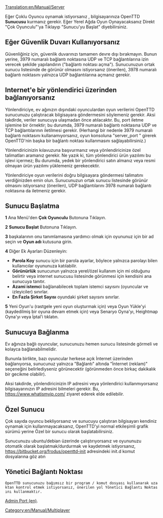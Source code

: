 [[Translation:en/Manual/Server]]

Eğer Çoklu Oyuncu oynamak istiyorsanız , bilgisayarınıza OpenTTD '''Sunucusu''' kurmanız gerekir. Eğer Yerel Ağda Oyun Oynayacaksanız Direkt "Çok Oyunculu"'ya Tıklayıp "Sunucu'yu Başlat" diyebilirsiniz.
== Eğer Güvenlik Duvarı Kullanıyorsanız ==
Güvenliğiniz için, güvenlik duvarınızı tamamen devre dışı bırakmayın. Bunun yerine, 3979 numaralı bağlantı noktasına UDP ve TCP bağlantılarına izin verecek şekilde yapılandırın ("bağlantı noktası açma"). Sunucunuzun ortak sunucu listesinde de görünür olmasını istiyorsanız (önerilen), 3978 numaralı bağlantı noktasını yalnızca UDP bağlantılarına açmanız gerekir.
== Internet'e bir yönlendirici üzerinden bağlanıyorsanız ==
Yönlendiriciye, ev ağınızın dışındaki oyunculardan oyun verilerini OpenTTD sunucunuzu çalıştıracak bilgisayara göndermesini söylemeniz gerekir. Aksi takdirde, veriler sunucuya ulaşmadan önce atılacaktır. Bu, port iletme işlemine bir örnektir; bu durumda, 3979 numaralı bağlantı noktasına UDP ve TCP bağlantılarının iletilmesi gerekir. (Herhangi bir nedenle 3979 numaralı bağlantı noktasını kullanamıyorsanız, oyun konsoluna "server_port <sayı>" girerek OpenTTD'nin başka bir bağlantı noktası kullanmasını sağlayabilirsiniz.)

Yönlendiricinizin kılavuzuna başvurmanız veya yönlendiricinize özel talimatları aramanız gerekir. Ne yazık ki, tüm yönlendirici ürün yazılımı bu işlevi içermez; Bu durumda, yedek bir yönlendirici satın almanız veya resmi olmayan ürün yazılımı yüklemeniz gerekecektir.

Yönlendiriciye oyun verilerini doğru bilgisayara göndermesi talimatını verdiğinizden emin olun. Sunucunuzun ortak sunucu listesinde görünür olmasını istiyorsanız (önerilen), UDP bağlantılarını 3978 numaralı bağlantı noktasına da iletmeniz gerekir.
== Sunucu Başlatma ==

'''1''' Ana Menü'den '''Çok Oyunculu''' Butonuna Tıklayın.

'''2''' '''Sunucu Başlat''' Butonuna Tıklayın.

'''3''' başkalarının onu tanımlamasına yardımcı olmak için oyununuz için bir ad seçin ve '''Oyun adı''' kutusuna girin.

'''4''' Diğer Ek Ayarları Düzenleyin:
*'''Parola Koy''' sunucu için bir parola ayarlar, böylece yalnızca parolayı bilen kullanıcılar oyununuza katılabilir.
*'''Görünürlük''' sunucunun yalnızca yerel/özel kullanım için mi olduğunu belirtir veya internet sunucusu listesinde görünmesi için kendisini ana sunucuya tanıtır.
*'''Azami istemci''' bağlanabilecek toplam istemci sayısını (oyuncular ve izleyiciler) sınırlar.
*'''En Fazla Şirket Sayısı''' oyundaki şirket sayısını sınırlar.

'''5'''  Yeni Oyun'u (rastgele yeni oyun oluşturmak için) veya Oyun Yükle'yi (kaydedilmiş bir oyuna devam etmek için) veya Senaryo Oyna'yı, Heightmap Oyna'yı veya İptal'i tıklatın.


==Sunucuya Bağlanma==
Ev ağınıza bağlı oyuncular, sunucunuzu hemen sunucu listesinde görmeli ve kolayca bağlanabilmelidir.

Bununla birlikte, bazı oyuncular herkese açık İnternet üzerinden bağlanıyorsa, sunucunuz yalnızca "Bağlantı" altında "İnternet (reklam)" seçeneğini belirlediyseniz görünecektir (görünmeden önce birkaç dakikalık bir gecikme olabilir). 

Aksi takdirde, yönlendiricinizin IP adresini veya yönlendirici kullanmıyorsanız bilgisayarınızın IP adresini bilmeleri gerekir. Bu, https://www.whatismyip.com/ ziyaret ederek elde edilebilir.
==Özel Sunucu==
Çok sayıda oyuncu bekliyorsanız ve sunucuyu çalıştıran bilgisayarı kendiniz oynamak için kullanmayacaksanız, OpenTTD'yi normal etkileşimli grafik sürümü yerine Özel bir sunucu olarak başlatabilirsiniz.

Sunucunuzu ubuntu/debian üzerinde çalıştırıyorsanız ve oyununuzu otomatik olarak başlatmak/durdurmak ve kaydetmek istiyorsanız, https://bitbucket.org/frodus/openttd-init adresindeki init.d komut dosyalarına göz atın
[[Category:en/Manual/Multiplayer]]


==Yönetici Bağlantı Noktası==
 OpenTTD sunucunuzu bağımsız bir program / komut dosyası kullanarak uzaktan kontrol etmek istiyorsanız, önerilen yol Yönetici Bağlantı Noktasını kullanmaktır.
[[en/Development/Server admin port|Admin Port (en)]].